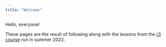 ```yaml
---
title: "Welcome"
---
```


Hello, everyone!

These pages are the result of following along with the lessons from the [r3 course](https://noaa-iea.github.io/r3-train/) run in summer 2022.